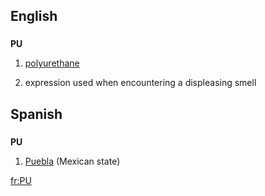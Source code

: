 {{see|pu|Pu|pū|P U}}

==English==
==={{initialism}}===
'''PU'''
# {{organic compound}} [[polyurethane]]
# {{slang}} expression used when encountering a displeasing smell

==Spanish==

==={{abbreviation|Spanish}}===
'''PU'''

# [[Puebla]] (Mexican state)

[[fr:PU]]